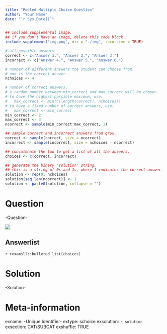 ```yaml
---
title: "Pooled Multiple Choice Question"
author: "Your Name"
date: "`r Sys.Date()`"
---
```


```r
## include supplemental image.
## if you don't have an image, delete this code block.
include_supplement("img.png", dir = "./img", recursive = TRUE)
```


```r
# all possible answers
correct <- c("Answer 1.", "Answer 2.", "Answer 3.")
incorrect <- c("Answer 4.", "Answer 5.", "Answer 6.")

# number of different answers the student can choose from.
# one is the correct answer.
nchoices <- 4

# number of correct answers.
# a random number between min_correct and max_correct will be chosen.
# to have the highest possible maximum, use:
#   max_correct <- min(c(length(correct), nchoices))
# to have a fixed number of correct answers, use:
#   max_correct <- min_correct
min_correct <- 2
max_correct <- 3
ncorrect <- sample(min_correct:max_correct, 1)

## sample correct and incorrect answers from qrow.
correct <- sample(correct, size = ncorrect)
incorrect <- sample(incorrect, size = nchoices - ncorrect)

## concatenate the two to get a list of all the answers.
choices <- c(correct, incorrect)

## generate the binary 'solution' string.
## this is a string of 0s and 1s, where 1 indicates the correct answer.
solution <- rep(0, nchoices)
solution[seq_len(ncorrect)] <- 1
solution <- paste0(solution, collapse = "")
```


Question
========

-Question-

![](img.png)

Answerlist
----------

`r rexamsll::bulleted_list(choices)`


Solution
========

-Solution-


Meta-information
================
exname: -Unique Identifier-
extype: schoice
exsolution: `r solution`
exsection: CAT/SUBCAT
exshuffle: TRUE
